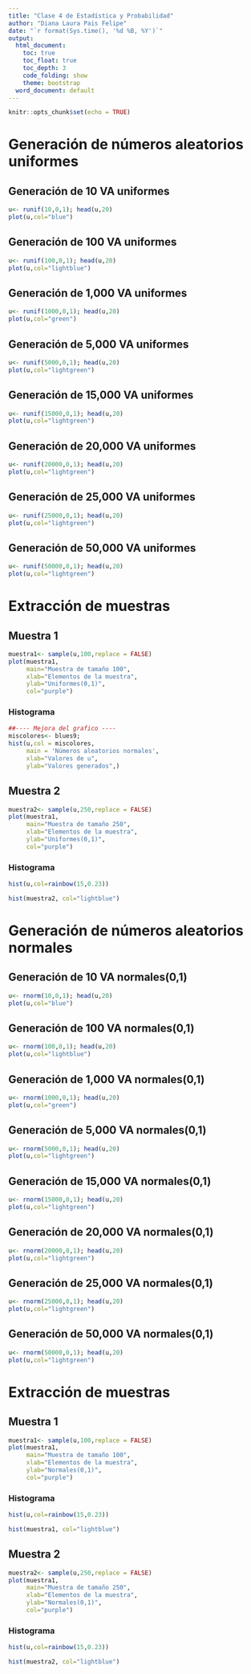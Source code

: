 ---
title: "Clase 4 de Estadística y Probabilidad"
author: "Diana Laura Pais Felipe"
date: "`r format(Sys.time(), '%d %B, %Y')`"
output:
  html_document:
    toc: true
    toc_float: true
    toc_depth: 3
    code_folding: show
    theme: bootstrap
  word_document: default
---

```{r setup, include=FALSE}
knitr::opts_chunk$set(echo = TRUE)
```
# Generación de números aleatorios uniformes

## Generación de 10 VA uniformes

```{r}
u<- runif(10,0,1); head(u,20)
plot(u,col="blue")

```

## Generación de 100 VA uniformes
```{r}
u<- runif(100,0,1); head(u,20)
plot(u,col="lightblue")

```

## Generación de 1,000 VA uniformes

```{r}
u<- runif(1000,0,1); head(u,20)
plot(u,col="green")

```

## Generación de 5,000 VA uniformes

```{r}
u<- runif(5000,0,1); head(u,20)
plot(u,col="lightgreen")
```

## Generación de 15,000 VA uniformes

```{r}
u<- runif(15000,0,1); head(u,20)
plot(u,col="lightgreen")

```

## Generación de 20,000 VA uniformes

```{r}
u<- runif(20000,0,1); head(u,20)
plot(u,col="lightgreen")

```

## Generación de 25,000 VA uniformes

```{r}
u<- runif(25000,0,1); head(u,20)
plot(u,col="lightgreen")

```

## Generación de 50,000 VA uniformes

```{r}
u<- runif(50000,0,1); head(u,20)
plot(u,col="lightgreen")
```

# Extracción de muestras

## Muestra 1
```{r}
muestra1<- sample(u,100,replace = FALSE)
plot(muestra1,
     main="Muestra de tamaño 100",
     xlab="Elementos de la muestra",
     ylab="Uniformes(0,1)",
     col="purple")
```

### Histograma

```{r}
##---- Mejora del grafico ----
miscolores<- blues9;
hist(u,col = miscolores,
     main = 'Números aleatorios normales',
     xlab="Valores de u",
     ylab="Valores generados",)
```

## Muestra 2

```{r}
muestra2<- sample(u,250,replace = FALSE)
plot(muestra1,
     main="Muestra de tamaño 250",
     xlab="Elementos de la muestra",
     ylab="Uniformes(0,1)",
     col="purple")
```

### Histograma


```{r}
hist(u,col=rainbow(15,0.23))
```
```{r}
hist(muestra2, col="lightblue")
```

# Generación de números aleatorios normales

## Generación de 10 VA normales(0,1)

```{r}
u<- rnorm(10,0,1); head(u,20)
plot(u,col="blue")

```

## Generación de 100 VA normales(0,1)
```{r}
u<- rnorm(100,0,1); head(u,20)
plot(u,col="lightblue")

```

## Generación de 1,000 VA normales(0,1)

```{r}
u<- rnorm(1000,0,1); head(u,20)
plot(u,col="green")

```

## Generación de 5,000 VA normales(0,1)

```{r}
u<- rnorm(5000,0,1); head(u,20)
plot(u,col="lightgreen")
```

## Generación de 15,000 VA normales(0,1)

```{r}
u<- rnorm(15000,0,1); head(u,20)
plot(u,col="lightgreen")

```

## Generación de 20,000 VA normales(0,1)

```{r}
u<- rnorm(20000,0,1); head(u,20)
plot(u,col="lightgreen")

```

## Generación de 25,000 VA normales(0,1)

```{r}
u<- rnorm(25000,0,1); head(u,20)
plot(u,col="lightgreen")

```

## Generación de 50,000 VA normales(0,1)

```{r}
u<- rnorm(50000,0,1); head(u,20)
plot(u,col="lightgreen")
```

# Extracción de muestras

## Muestra 1
```{r}
muestra1<- sample(u,100,replace = FALSE)
plot(muestra1,
     main="Muestra de tamaño 100",
     xlab="Elementos de la muestra",
     ylab="Normales(0,1)",
     col="purple")
```

### Histograma

```{r}
hist(u,col=rainbow(15,0.23))
```
```{r}
hist(muestra1, col="lightblue")
```

## Muestra 2

```{r}
muestra2<- sample(u,250,replace = FALSE)
plot(muestra1,
     main="Muestra de tamaño 250",
     xlab="Elementos de la muestra",
     ylab="Normales(0,1)",
     col="purple")
```

### Histograma


```{r}
hist(u,col=rainbow(15,0.23))
```
```{r}
hist(muestra2, col="lightblue")
```

